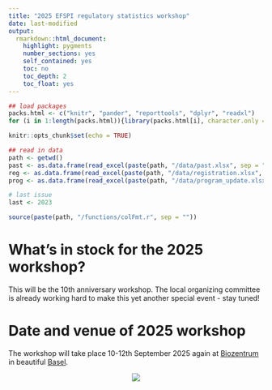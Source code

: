 ```yaml
---
title: "2025 EFSPI regulatory statistics workshop"
date: last-modified
output: 
  rmarkdown::html_document:
    highlight: pygments
    number_sections: yes
    self_contained: yes
    toc: no
    toc_depth: 2
    toc_float: yes
---
```


```r
## load packages
packs.html <- c("knitr", "pander", "reporttools", "dplyr", "readxl")
for (i in 1:length(packs.html)){library(packs.html[i], character.only = TRUE)}

knitr::opts_chunk$set(echo = TRUE)

## read in data
path <- getwd()
past <- as.data.frame(read_excel(paste(path, "/data/past.xlsx", sep = ""), col_types = NULL))
reg <- as.data.frame(read_excel(paste(path, "/data/registration.xlsx", sep = ""), col_types = NULL))
prog <- as.data.frame(read_excel(paste(path, "/data/program_update.xlsx", sep = ""), col_types = NULL))

# last issue 
last <- 2023

source(paste(path, "/functions/colFmt.r", sep = ""))
```

# What's in stock for the 2025 workshop?

<!-- - Not new is that we keep the **`r colFmt("registration fees at the same decent level")`**. This eventhough we extend the workshop by half a day, see next item. -->
This will be the 10th anniversary workshop. The local organizing committee is already working hard to make this yet another special event - stay tuned!

# Date and venue of 2025 workshop

The workshop will take place 10-12th September 2025 again at [Biozentrum](https://www.biozentrum.unibas.ch/) in beautiful [Basel](https://www.basel.com/en). 

<center>![](biozentrum.jpg)</center>

<br>

<!-- `r paste("[Draft program (status: ", prog, ")](", past[past[, "Year"] == last + 1, "Program"], ")", sep = "")`. -->

<!-- `r paste("[Registration](", reg[reg[, "Year"] == last + 1, "Registration"], ")", sep = "")` -->

<!-- Members of [local organizing committee](local.html). -->

<!-- Members of [scientific committee](scicom.html). -->

<!-- # Call for short topics -->

<!-- Like previous years, it is possible to submit a short topic for discussion with a panel of regulators. Submit your proposal to the Chair, Helle Lynggaard, by sending an e-mail to hlyn@novonordisk.com. Deadline for submissions is 15th August 2024. -->

<!-- # Updates to this page and the draft program -->

<!-- See [here](updates.html). -->




